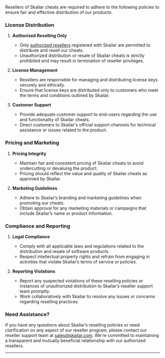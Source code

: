 Resellers of Skailar cheats are required to adhere to the following policies to ensure fair and effective distribution of our products:

### License Distribution

1. **Authorized Reselling Only**
   - Only [authorized resellers](https://skailar.com/verified-resellers) registered with Skailar are permitted to distribute and resell our cheats.
   - Unauthorized distribution or resale of Skailar cheats is strictly prohibited and may result in termination of reseller privileges.

2. **License Management**
   - Resellers are responsible for managing and distributing license keys securely and ethically.
   - Ensure that license keys are distributed only to customers who meet the terms and conditions outlined by Skailar.

3. **Customer Support**
   - Provide adequate customer support to end-users regarding the use and functionality of Skailar cheats.
   - Direct customers to Skailar's official support channels for technical assistance or issues related to the product.

### Pricing and Marketing

1. **Pricing Integrity**
   - Maintain fair and consistent pricing of Skailar cheats to avoid undercutting or devaluing the product.
   - Pricing should reflect the value and quality of Skailar cheats as approved by Skailar.

2. **Marketing Guidelines**
   - Adhere to Skailar’s branding and marketing guidelines when promoting our cheats.
   - Obtain approval for any marketing materials or campaigns that include Skailar’s name or product information.

### Compliance and Reporting

1. **Legal Compliance**
   - Comply with all applicable laws and regulations related to the distribution and resale of software products.
   - Respect intellectual property rights and refrain from engaging in activities that violate Skailar’s terms of service or policies.

2. **Reporting Violations**
   - Report any suspected violations of these reselling policies or instances of unauthorized distribution to Skailar’s reseller support team promptly.
   - Work collaboratively with Skailar to resolve any issues or concerns regarding reselling practices.

### Need Assistance?

If you have any questions about Skailar’s reselling policies or need clarification on any aspect of our reseller program, please contact our reseller support team at [sales@skailar.com](mailto:sales@skailar.com). We're committed to maintaining a transparent and mutually beneficial relationship with our authorized resellers.

---
